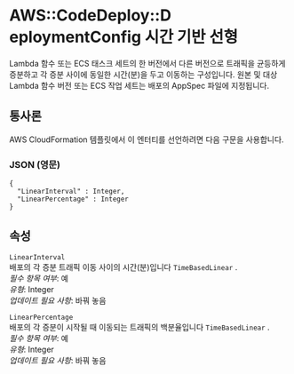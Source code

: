 # AWS::CodeDeploy::D eploymentConfig 시간 기반 선형

Lambda 함수 또는 ECS 태스크 세트의 한 버전에서 다른 버전으로 트래픽을 균등하게 증분하고 각 증분 사이에 동일한 시간(분)을 두고 이동하는 구성입니다. 원본 및 대상 Lambda 함수 버전 또는 ECS 작업 세트는 배포의 AppSpec 파일에 지정됩니다.

## 통사론

AWS CloudFormation 템플릿에서 이 엔터티를 선언하려면 다음 구문을 사용합니다.

### JSON (영문)

```
{
  "LinearInterval" : Integer,
  "LinearPercentage" : Integer
}
```

## 속성

`LinearInterval`  
배포의 각 증분 트래픽 이동 사이의 시간(분)입니다 `TimeBasedLinear` .  
_필수 항목 여부_: 예  
_유형_: Integer  
_업데이트 필요 사항_: 바꿔 놓음

`LinearPercentage`  
배포의 각 증분이 시작될 때 이동되는 트래픽의 백분율입니다 `TimeBasedLinear` .  
_필수 항목 여부_: 예  
_유형_: Integer  
_업데이트 필요 사항_: 바꿔 놓음
